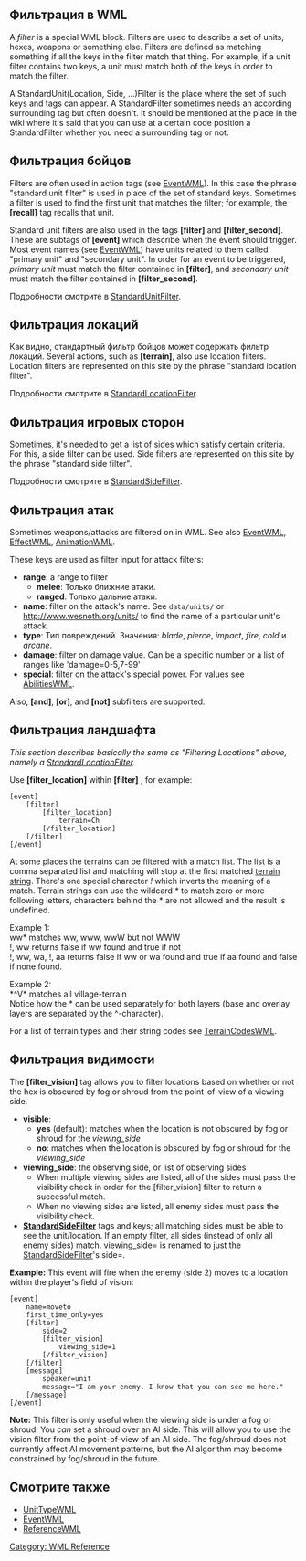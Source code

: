 {{WML Tags}}
== Фильтрация в WML ==

A ''filter'' is a special WML block.
Filters are used to describe a set of units, hexes, weapons or something else.
Filters are defined as matching something if all the keys in the filter match that thing.
For example, if a unit filter contains two keys,
a unit must match both of the keys in order to match the filter.

A StandardUnit(Location, Side, ...)Filter is the place where the set of such keys and tags can appear. A StandardFilter sometimes needs an according surrounding tag but often doesn't. It should be mentioned at the place in the wiki where it's said that you can use at a certain code position a StandardFilter whether you need a surrounding tag or not.

== Фильтрация бойцов ==

Filters are often used in action tags (see [[EventWML]]).
In this case the phrase "standard unit filter" is used in place of the set of standard keys.
Sometimes a filter is used to find the first unit that matches the filter;
for example, the '''[recall]''' tag recalls that unit.

Standard unit filters are also used in the tags '''[filter]''' and '''[filter_second]'''.
These are subtags of '''[event]''' which describe when the event should trigger.
Most event names (see [[EventWML]]) have units related to them called "primary unit" and "secondary unit".
In order for an event to be triggered, ''primary unit'' must match the filter contained in '''[filter]''',
and ''secondary unit'' must match the filter contained in '''[filter_second]'''.

Подробности смотрите в [[StandardUnitFilter]].

== Фильтрация локаций ==

Как видно, стандартный фильтр бойцов может содержать фильтр локаций.
Several actions, such as '''[terrain]''', also use location filters.
Location filters are represented on this site by the phrase "standard location filter".

Подробности смотрите в [[StandardLocationFilter]].

== Фильтрация игровых сторон ==

Sometimes, it's needed to get a list of sides which satisfy certain criteria. For this, a side filter can be used.
Side filters are represented on this site by the phrase "standard side filter".

Подробности смотрите в [[StandardSideFilter]].

== Фильтрация атак ==

Sometimes weapons/attacks are filtered on in WML.  See also [[EventWML]], [[EffectWML]], [[AnimationWML]].

These keys are used as filter input for attack filters:
* '''range''': a range to filter
** '''melee''': Только ближние атаки.
** '''ranged''': Только дальние атаки.
* '''name''': filter on the attack's name. See <code>data/units/</code> or http://www.wesnoth.org/units/ to find the name of a particular unit's attack.
* '''type''': Тип повреждений. Значения: ''blade'', ''pierce'', ''impact'', ''fire'', ''cold'' и ''arcane''.
* '''damage''': filter on damage value. Can be a specific number or a list of ranges like 'damage=0-5,7-99'
* '''special''': filter on the attack's special power. For values see [[AbilitiesWML]].
{{DevFeature1.11}} Also, '''[and]''', '''[or]''', and '''[not]''' subfilters are supported.

== Фильтрация ландшафта ==

''This section describes basically the same as "Filtering Locations" above, namely a [[StandardLocationFilter]].''

Use '''[filter_location]''' within '''[filter]''' , for example:

 [event]
     [filter]
         [filter_location]
             terrain=Ch 
         [/filter_location]
     [/filter]
 [/event]

At some places the terrains can be filtered with a 
match list. The list is a comma separated list and matching will stop
at the first matched [[TerrainCodesWML|terrain string]]. There's one special character
''!'' which inverts the meaning of a match. Terrain strings can 
use the wildcard * to match zero or more following letters, characters
behind the * are not allowed and the result is undefined.

Example 1: <br>
ww* matches ww, www, wwW but not WWW <br>
!, ww returns false if ww found and true if not <br>
!, ww, wa, !, aa returns false if ww or wa found and true if aa found and false if none found.


Example 2: <br>
<nowiki>*</nowiki>^V* matches all village-terrain <br>
Notice how the * can be used separately for both layers (base and overlay layers are separated by the ^-character).


For a list of terrain types and their string codes see [[TerrainCodesWML|TerrainCodesWML]].

== Фильтрация видимости ==

The '''[filter_vision]''' tag allows you to filter locations based on whether or not the hex is obscured by fog or shroud from the point-of-view of a viewing side.

* '''visible''':
** '''yes''' (default): matches when the location is not obscured by fog or shroud for the ''viewing_side''
** '''no''': matches when the location is obscured by fog or shroud for the ''viewing_side''
* '''viewing_side''': the observing side, or list of observing sides
** When multiple viewing sides are listed, all of the sides must pass the visibility check in order for the [filter_vision] filter to return a successful match.
** When no viewing sides are listed, all enemy sides must pass the visibility check.
*'''[[StandardSideFilter]]''' {{DevFeature1.11}} tags and keys; all matching sides must be able to see the unit/location. If an empty filter, all sides (instead of only all enemy sides) match. viewing_side= is renamed to just the [[StandardSideFilter]]'s side=.

'''Example:''' This event will fire when the enemy (side 2) moves to a location within the player's field of vision:
 [event]
     name=moveto
     first_time_only=yes
     [filter]
         side=2
         [filter_vision]
             viewing_side=1 
         [/filter_vision]
     [/filter]
     [message]
         speaker=unit
         message="I am your enemy. I know that you can see me here."
     [/message]
 [/event]

'''Note:''' This filter is only useful when the viewing side is under a fog or shroud. You ''can'' set a shroud over an AI side. This will allow you to use the vision filter from the point-of-view of an AI side. The fog/shroud does not currently affect AI movement patterns, but the AI algorithm may become constrained by fog/shroud in the future.

== Смотрите также ==
* [[UnitTypeWML]]
* [[EventWML]]
* [[ReferenceWML]]

[[Category: WML Reference]]